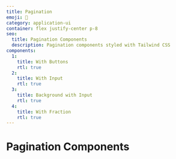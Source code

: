```yaml
---
title: Pagination
emoji: 🔢
category: application-ui
container: flex justify-center p-8
seo:
  title: Pagination Components
  description: Pagination components styled with Tailwind CSS
components:
  1:
    title: With Buttons
    rtl: true
  2:
    title: With Input
    rtl: true
  3:
    title: Background with Input
    rtl: true
  4:
    title: With Fraction
    rtl: true
---
```


# Pagination Components

<List
  componentsData={componentsArray}
  componentContainer={componentContainer}
/>
